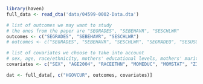 ```r
library(haven)
full_data <- read_dta('data/04599-0002-Data.dta')
```

```r
# list of outcomes we may want to study
# the ones from the paper are "SEGRADES", "SEBEHAVR", "SESCHLWR"
outcomes <- c("SEGRADES", "SEBEHAVR", "SESCHLWR")
# outcomes <- c("SEGRADES", "SEBEHAVR", "SESCHLWR", "SEGRADEQ", "SESUSOUT", "SESUSPIN")

# list of covariates we choose to take into account
# sex, age, race/ethnicity, mothers' educational levels, mothers' marital status, childcare subsidy, and community levels
covariates <- c("SEX", "AGE2004", "RACEETHN", "MOMEDUC", "MOMSTAT", "ZIPURB")

dat <- full_data[, c("HGOVCUR", outcomes, covariates)]
```


